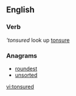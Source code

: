 ==English==

===Verb===
'''tonsured''
look up [[tonsure]]

===Anagrams===
* [[roundest]]
* [[unsorted]]

[[vi:tonsured]]